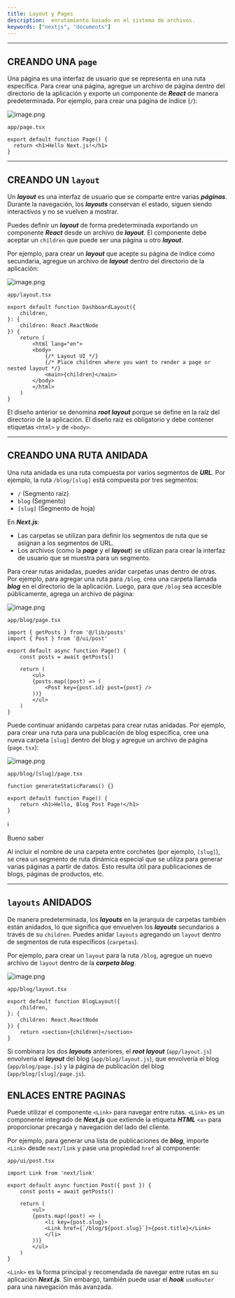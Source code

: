 ```yaml
---
title: Layout y Pages
description:  enrutamiento basado en el sistema de archivos.
keywords: ["nextjs", "documents"]
---
```


<CardGrid>
    <Card
        title="Configuración nuevo proyecto"
        href="https://nextjs.org/docs/app/getting-started/layouts-and-pages"
        icon="alignJustify"
        variant="small"
        external={true}
    />
</CardGrid>

---

## CREANDO UNA `page` 

Una página es una interfaz de usuario que se representa en una ruta específica. Para crear una página, agregue un archivo de página dentro del directorio de la aplicación y exporte un componente de ***React*** de manera predeterminada. Por ejemplo, para crear una página de índice (`/`):

![image.png](https://nextjs.org/_next/image?url=https%3A%2F%2Fh8DxKfmAPhn8O0p3.public.blob.vercel-storage.com%2Fdocs%2Fdark%2Fpage-special-file.png&w=1920&q=75)

`app/page.tsx`

```tsx
export default function Page() {
  return <h1>Hello Next.js!</h1>
}
```

---

## CREANDO UN `layout`

Un ***layout*** es una interfaz de usuario que se comparte entre varias ***páginas***. Durante la navegación, los ***layouts*** conservan el estado, siguen siendo interactivos y no se vuelven a mostrar.

Puedes definir un ***layout*** de forma predeterminada exportando un componente ***React*** desde un archivo de ***layout***. El componente debe aceptar un `children` que puede ser una página u otro ***layout***.

Por ejemplo, para crear un ***layout*** que acepte su página de índice como secundaria, agregue un archivo de ***layout*** dentro del directorio de la aplicación:

![image.png](https://nextjs.org/_next/image?url=https%3A%2F%2Fh8DxKfmAPhn8O0p3.public.blob.vercel-storage.com%2Fdocs%2Fdark%2Flayout-special-file.png&w=1920&q=75)

`app/layout.tsx`

```tsx
export default function DashboardLayout({
    children,
}: {
    children: React.ReactNode
}) {
    return (
        <html lang="en">
        <body>
            {/* Layout UI */}
            {/* Place children where you want to render a page or nested layout */}
            <main>{children}</main>
        </body>
        </html>
    )
}
```

El diseño anterior se denomina ***root layout*** porque se define en la raíz del directorio de la aplicación. El diseño raíz es obligatorio y debe contener etiquetas `<html>` y de `<body>`.

---

## CREANDO UNA RUTA ANIDADA 

Una ruta anidada es una ruta compuesta por varios segmentos de ***URL***. Por ejemplo, la ruta `/blog/[slug]` está compuesta por tres segmentos:

- `/` (Segmento raíz)
- `blog` (Segmento)
- `[slug]` (Segmento de hoja)

En ***Next.js***:

- Las carpetas se utilizan para definir los segmentos de ruta que se asignan a los segmentos de URL.
- Los archivos (como la ***page*** y el ***layout***) se utilizan para crear la interfaz de usuario que se muestra para un segmento.

Para crear rutas anidadas, puedes anidar carpetas unas dentro de otras. Por ejemplo, para agregar una ruta para `/blog`, crea una carpeta llamada ***blog*** en el directorio de la aplicación. Luego, para que `/blog` sea accesible públicamente, agrega un archivo de página:

![image.png](https://nextjs.org/_next/image?url=https%3A%2F%2Fh8DxKfmAPhn8O0p3.public.blob.vercel-storage.com%2Fdocs%2Fdark%2Fblog-nested-route.png&w=1920&q=75)

`app/blog/page.tsx`

```tsx
import { getPosts } from '@/lib/posts'
import { Post } from '@/ui/post'

export default async function Page() {
    const posts = await getPosts()
    
    return (
        <ul>
        {posts.map((post) => (
            <Post key={post.id} post={post} />
        ))}
        </ul>
    )
}
```

Puede continuar anidando carpetas para crear rutas anidadas. Por ejemplo, para crear una ruta para una publicación de blog específica, cree una nueva carpeta `[slug]` dentro del blog y agregue un archivo de página (`page.tsx`):

![image.png](https://nextjs.org/_next/image?url=https%3A%2F%2Fh8DxKfmAPhn8O0p3.public.blob.vercel-storage.com%2Fdocs%2Fdark%2Fblog-post-nested-route.png&w=1920&q=75)

`app/blog/[slug]/page.tsx`

```tsx
function generateStaticParams() {}

export default function Page() {
    return <h1>Hello, Blog Post Page!</h1>
}
```

<aside>
ℹ️

Bueno saber

Al incluir el nombre de una carpeta entre corchetes (por ejemplo, `[slug]`), se crea un segmento de ruta dinámica especial que se utiliza para generar varias páginas a partir de datos. Esto resulta útil para publicaciones de blogs, páginas de productos, etc.

</aside>

---

## `layouts` ANIDADOS 

De manera predeterminada, los ***layouts*** en la jerarquía de carpetas también están anidados, lo que significa que envuelven los ***layouts*** secundarios a través de su `children`. Puedes anidar `layouts` agregando un `layout` dentro de segmentos de ruta específicos (`carpetas`).

Por ejemplo, para crear un `layout` para la ruta `/blog`, agregue un nuevo archivo de `layout` dentro de la ***carpeta blog***.

![image.png](https://nextjs.org/_next/image?url=https%3A%2F%2Fh8DxKfmAPhn8O0p3.public.blob.vercel-storage.com%2Fdocs%2Fdark%2Fnested-layouts.png&w=1920&q=75)

`app/blog/layout.tsx`

```tsx
export default function BlogLayout({
    children,
}: {
    children: React.ReactNode
}) {
    return <section>{children}</section>
}
```

Si combinara los dos ***layouts*** anteriores, el ***root layout*** (`app/layout.js`) envolvería el ***layout*** del blog (`app/blog/layout.js`), que envolvería el blog (`app/blog/page.js`) y la página de publicación del blog (`app/blog/[slug]/page.js`).

## ENLACES ENTRE PAGINAS 

Puede utilizar el componente `<Link>` para navegar entre rutas. `<Link>` es un componente integrado de ***Next.js*** que extiende la etiqueta ***HTML*** `<a>` para proporcionar precarga y navegación del lado del cliente.

Por ejemplo, para generar una lista de publicaciones de ***blog***, importe `<Link>` desde `next/link` y pase una propiedad `href` al componente:

`app/ui/post.tsx`

```tsx
import Link from 'next/link'

export default async function Post({ post }) {
    const posts = await getPosts()
    
    return (
        <ul>
        {posts.map((post) => (
            <li key={post.slug}>
            <Link href={`/blog/${post.slug}`}>{post.title}</Link>
            </li>
        ))}
        </ul>
    )
}
```

`<Link>` es la forma principal y recomendada de navegar entre rutas en su aplicación ***Next.js***. Sin embargo, también puede usar el ***hook*** `useRouter` para una navegación más avanzada.